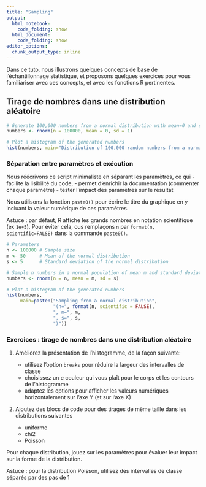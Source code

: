```yaml
---
title: "Sampling"
output:
  html_notebook:
    code_folding: show
  html_document:
    code_folding: show
editor_options:
  chunk_output_type: inline
---
```


Dans ce tuto, nous illustrons quelques concepts de base de l'échantillonnage statistique, et proposons quelques exercices pour vous familiariser avec ces concepts, et avec les fonctions R pertinentes. 

## Tirage de nombres dans une distribution aléatoire


```r
# Generate 100,000 numbers from a normal distribution with mean=0 and standard deviation=1
numbers <- rnorm(n = 100000, mean = 0, sd = 1)

# Plot a histogram of the generated numbers
hist(numbers, main="Distribution of 100,000 random numbers from a normal distribution", xlab="Value")
```

### Séparation entre paramètres et exécution

Nous réécrivons ce script minimaliste en séparant les paramètres, ce qui 
- facilite la lisibilité du code, 
- permet d'enrichir la documentation (commenter chaque paramètre)
- tester l'impact des paramètres sur le résultat

Nous utilisons la fonction `paste0()` pour écrire le titre du graphique en y incluant la valeur numérique de ces paramètres. 

Astuce : par défaut, R affiche les grands nombres en notation scientifique (ex `1e+5`). Pour éviter cela, ous remplaçons `n` par `format(n, scientific=FALSE)` dans la commande `paste0()`. 

```r
# Parameters
n <- 100000 # Sample size
m <- 50     # Mean of the normal distribution
s <- 5      # Standard deviation of the normal distribution

# Sample n numbers in a normal population of mean m and standard deviation s
numbers <- rnorm(n = n, mean = m, sd = s)

# Plot a histogram of the generated numbers
hist(numbers, 
     main=paste0("Sampling from a normal distribution",
                 "(n=", format(n, scientific = FALSE),
                 ", m=", m,
                 ", s=", s,
                 ")"))

```



### Exercices : tirage de nombres dans une distribution aléatoire

1. Améliorez la présentation de l'histogramme, de la façon suivante: 

    - utilisez l'option `breaks` pour réduire la largeur des intervalles de classe
    - choisissez un e couleur qui vous plaît pour le corps et les contours de l'histogramme
    - adaptez les options pour afficher les valeurs numériques horizontalement sur l'axe Y (et sur l'axe X)


2. Ajoutez des blocs de code pour des tirages de même taille dans les distributions suivantes

    - uniforme
    - chi2
    - Poisson
    
Pour chaque distribution, jouez sur les paramètres pour évaluer leur impact sur la forme de la distribution. 

Astuce : pour la distribution Poisson, utilisez des intervalles de classe séparés par des pas de 1



